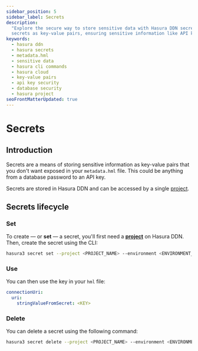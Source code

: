 ```yaml
---
sidebar_position: 5
sidebar_label: Secrets
description:
  "Explore the secure way to store sensitive data with Hasura DDN secrets. Understand how to set, use, and manage
  secrets as key-value pairs, ensuring sensitive information like API keys or database passwords remain confidential."
keywords:
  - hasura ddn
  - hasura secrets
  - metadata.hml
  - sensitive data
  - hasura cli commands
  - hasura cloud
  - key-value pairs
  - api key security
  - database security
  - hasura project
seoFrontMatterUpdated: true
---
```


# Secrets

## Introduction

Secrets are a means of storing sensitive information as key-value pairs that you don't want exposed in your
`metadata.hml` file. This could be anything from a database password to an API key.

Secrets are stored in Hasura DDN and can be accessed by a single [project](/ci-cd/projects.mdx).

## Secrets lifecycle

### Set

To create — or **set** — a secret, you'll first need a [**project**](/ci-cd/projects.mdx) on Hasura DDN. Then, create
the secret using the CLI:

```bash
hasura3 secret set --project <PROJECT_NAME> --environment <ENVIRONMENT_NAME> --subgraph <SUBGRAPH_NAME>  --key <KEY> --value <VALUE> --description "<DESCRIPTION>"
```

### Use

You can then use the key in your `hml` file:

```yaml
connectionUri:
  uri:
    stringValueFromSecret: <KEY>
```

### Delete

You can delete a secret using the following command:

```bash
hasura3 secret delete --project <PROJECT_NAME> --environment <ENVIRONMENT_NAME> --subgraph <SUBGRAPH_NAME>  --key <KEY>
```
